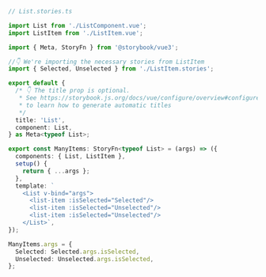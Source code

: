```ts
// List.stories.ts

import List from './ListComponent.vue';
import ListItem from './ListItem.vue';

import { Meta, StoryFn } from '@storybook/vue3';

//👇 We're importing the necessary stories from ListItem
import { Selected, Unselected } from './ListItem.stories';

export default {
  /* 👇 The title prop is optional.
   * See https://storybook.js.org/docs/vue/configure/overview#configure-story-loading
   * to learn how to generate automatic titles
   */
  title: 'List',
  component: List,
} as Meta<typeof List>;

export const ManyItems: StoryFn<typeof List> = (args) => ({
  components: { List, ListItem },
  setup() {
    return { ...args };
  },
  template: `
    <List v-bind="args">
      <list-item :isSelected="Selected"/>
      <list-item :isSelected="Unselected"/>
      <list-item :isSelected="Unselected"/>
    </List>`,
});

ManyItems.args = {
  Selected: Selected.args.isSelected,
  Unselected: Unselected.args.isSelected,
};
```
